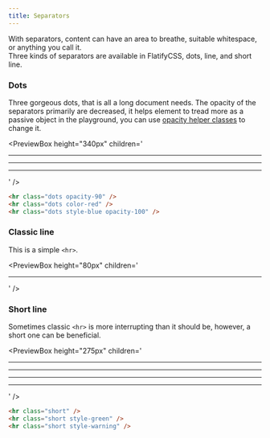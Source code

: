 ```yaml
---
title: Separators
---
```



With separators, content can have an area to breathe, suitable whitespace, or anything you call it.  
Three kinds of separators are available in FlatifyCSS, dots, line, and short line.

### Dots

Three gorgeous dots, that is all a long document needs. The opacity of the separators primarily are decreased, it helps element to tread more as a passive object in the playground, you can use [opacity helper classes](/docs/helpers/opacity-setters) to change it.

<PreviewBox
  height="340px"
  children='<!DOCTYPE html>
<html lang="en">
	<head>
		<meta charset="UTF-8" />
		<meta http-equiv="X-UA-Compatible" content="IE=edge" />
		<meta name="viewport" content="width=device-width, initial-scale=1.0" />
		<link rel="stylesheet" href="https://raw.githack.com/amir2mi/FlatifyCSS/master/dist/css/flatify-min.css" />
		<title>Separators</title>
	</head>
    <hr class="dots opacity-90" />
    <hr class="dots color-red" />
    <hr class="dots style-blue opacity-100" />
</html>'
/>

```html title="index.html"
<hr class="dots opacity-90" />
<hr class="dots color-red" />
<hr class="dots style-blue opacity-100" />
```

### Classic line

This is a simple `<hr>`.

<PreviewBox
  height="80px"
  children='<!DOCTYPE html>
<html lang="en">
	<head>
		<meta charset="UTF-8" />
		<meta http-equiv="X-UA-Compatible" content="IE=edge" />
		<meta name="viewport" content="width=device-width, initial-scale=1.0" />
		<link rel="stylesheet" href="https://raw.githack.com/amir2mi/FlatifyCSS/master/dist/css/flatify-min.css" />
		<title>Separators</title>
	</head>
	<hr>
</html>'
/>

### Short line

Sometimes classic `<hr>` is more interrupting than it should be, however, a short one can be beneficial.

<PreviewBox
  height="275px"
  children='<!DOCTYPE html>
<html lang="en">
	<head>
		<meta charset="UTF-8" />
		<meta http-equiv="X-UA-Compatible" content="IE=edge" />
		<meta name="viewport" content="width=device-width, initial-scale=1.0" />
		<link rel="stylesheet" href="https://raw.githack.com/amir2mi/FlatifyCSS/master/dist/css/flatify-min.css" />
		<title>Separators</title>
	</head>
	<hr class="short">
	<hr class="short style-green">
	<hr class="short style-warning">
	<hr class="short style-danger">
</html>'
/>

```html title="index.html"
<hr class="short" />
<hr class="short style-green" />
<hr class="short style-warning" />
```
